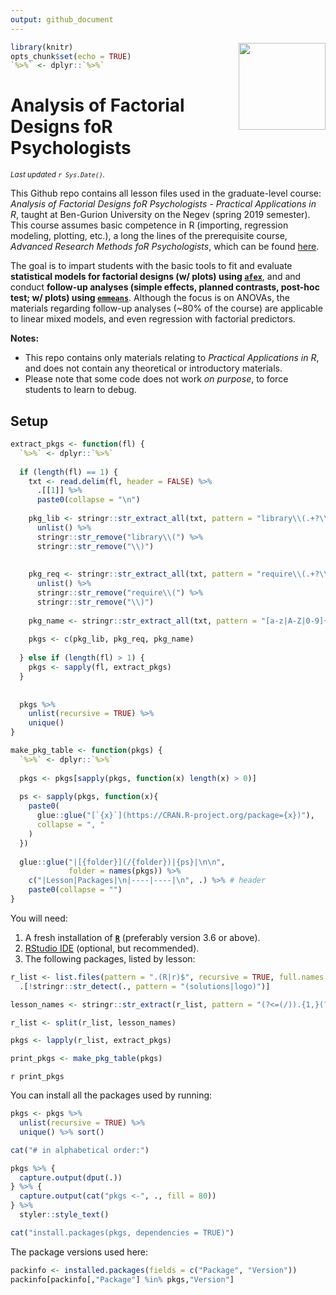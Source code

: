 ```yaml
---
output: github_document
---
```


<img src='logo/BGUHex.png' align="right" height="139" />

```r
library(knitr)
opts_chunk$set(echo = TRUE)
`%>%` <- dplyr::`%>%`

```

# Analysis of Factorial Designs foR Psychologists

<sub>*Last updated `r Sys.Date()`.*</sub>

This Github repo contains all lesson files used in the graduate-level course: *Analysis of Factorial Designs foR Psychologists - Practical Applications in R*, taught at Ben-Gurion University on the Negev (spring 2019 semester). This course assumes basic competence in R (importing, regression modeling, plotting, etc.), a long the lines of the prerequisite course, *Advanced Research Methods foR Psychologists*, which can be found [here](https://github.com/mattansb/Advanced-Research-Methods-foR-Psychologists).

The goal is to impart students with the basic tools to fit and evaluate **statistical models for factorial designs (w/ plots) using [`afex`](https://afex.singmann.science/)**, and and conduct **follow-up analyses (simple effects, planned contrasts, post-hoc test; w/ plots) using [`emmeans`](https://cran.r-project.org/package=emmeans)**. Although the focus is on ANOVAs, the materials regarding follow-up analyses (\~80\% of the course) are applicable to linear mixed models, and even regression with factorial predictors.

**Notes:**  

- This repo contains only materials relating to *Practical Applications in R*, and does not contain any theoretical or introductory materials.  
- Please note that some code does not work *on purpose*, to force students to learn to debug.

## Setup

```r
extract_pkgs <- function(fl) {
  `%>%` <- dplyr::`%>%`
  
  if (length(fl) == 1) {
    txt <- read.delim(fl, header = FALSE) %>% 
      .[[1]] %>% 
      paste0(collapse = "\n")
    
    pkg_lib <- stringr::str_extract_all(txt, pattern = "library\\(.+?\\)") %>% 
      unlist() %>% 
      stringr::str_remove("library\\(") %>% 
      stringr::str_remove("\\)")
    
    
    pkg_req <- stringr::str_extract_all(txt, pattern = "require\\(.+?\\)") %>% 
      unlist() %>% 
      stringr::str_remove("require\\(") %>% 
      stringr::str_remove("\\)")
    
    pkg_name <- stringr::str_extract_all(txt, pattern = "[a-z|A-Z|0-9]{1,}(?=\\:\\:)")
    
    pkgs <- c(pkg_lib, pkg_req, pkg_name)
    
  } else if (length(fl) > 1) {
    pkgs <- sapply(fl, extract_pkgs)
  }
  
  
  pkgs %>%
    unlist(recursive = TRUE) %>%
    unique()
}

make_pkg_table <- function(pkgs) {
  `%>%` <- dplyr::`%>%`
  
  pkgs <- pkgs[sapply(pkgs, function(x) length(x) > 0)]
  
  ps <- sapply(pkgs, function(x){
    paste0(
      glue::glue("[`{x}`](https://CRAN.R-project.org/package={x})"),
      collapse = ", "
    )
  })
  
  glue::glue("|[{folder}](/{folder})|{ps}|\n\n",
             folder = names(pkgs)) %>% 
    c("|Lesson|Packages|\n|----|----|\n", .) %>% # header
    paste0(collapse = "")
}
```


You will need:

1. A fresh installation of [**`R`**](https://cran.r-project.org/) (preferably version 3.6 or above).
2. [RStudio IDE](https://www.rstudio.com/products/rstudio/download/) (optional, but recommended).
3. The following packages, listed by lesson:

```r
r_list <- list.files(pattern = ".(R|r)$", recursive = TRUE, full.names = TRUE) %>% 
  .[!stringr::str_detect(., pattern = "(solutions|logo)")]

lesson_names <- stringr::str_extract(r_list, pattern = "(?<=(/)).{1,}(?=(/))")

r_list <- split(r_list, lesson_names)

pkgs <- lapply(r_list, extract_pkgs)

print_pkgs <- make_pkg_table(pkgs)

```

`r print_pkgs`

You can install all the packages used by running:

```r

pkgs <- pkgs %>% 
  unlist(recursive = TRUE) %>% 
  unique() %>% sort()

cat("# in alphabetical order:")

pkgs %>% {
  capture.output(dput(.))
} %>% {
  capture.output(cat("pkgs <-", ., fill = 80))
} %>%
  styler::style_text()

cat("install.packages(pkgs, dependencies = TRUE)")
```

The package versions used here:
```r
packinfo <- installed.packages(fields = c("Package", "Version"))
packinfo[packinfo[,"Package"] %in% pkgs,"Version"]
```

